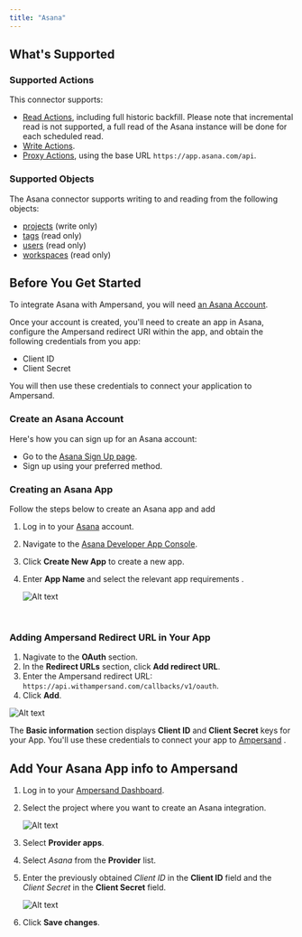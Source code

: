 ```yaml
---
title: "Asana"
---
```

## What's Supported

### Supported Actions

This connector supports:
- [Read Actions](/read-actions), including full historic backfill. Please note that incremental read is not supported, a full read of the Asana instance will be done for each scheduled read.
- [Write Actions](/write-actions).
- [Proxy Actions](/proxy-actions), using the base URL `https://app.asana.com/api`.

### Supported Objects

The Asana connector supports writing to and reading from the following objects:
- [projects](https://developers.asana.com/reference/createproject) (write only)
- [tags](https://developers.asana.com/reference/gettags) (read only)
- [users](https://developers.asana.com/reference/getusers) (read only)
- [workspaces](https://developers.asana.com/reference/getworkspaces) (read only)

## Before You Get Started

To integrate Asana with Ampersand, you will need [an Asana Account](https://asana.com/create-account). 

Once your account is created, you'll need to create an app in Asana, configure the Ampersand redirect URI within the app, and obtain the following credentials from you app:

- Client ID
- Client Secret

You will then use these credentials to connect your application to Ampersand.

### Create an Asana Account

Here's how you can sign up for an Asana account:

- Go to the [Asana Sign Up page](https://asana.com/create-account).
- Sign up using your preferred method.

### Creating an Asana App

Follow the steps below to create an Asana app and add 

1. Log in to your [Asana](https://app.asana.com/-/login?_gl=1*6sugw2*_gcl_au*MTkwOTM5OTQ5Ny4xNzE0MDIwNjA3*FPAU*MTkwOTM5OTQ5Ny4xNzE0MDIwNjA3*_ga*MzkyNTg3NTguMTcxNDAyMDYwNw..*_ga_J1KDXMCQTH*MTcxOTMyNzI3NS41LjEuMTcxOTMyNzMwNS4zMy4wLjE1MzI1OTc1NTI.*_fplc*STdUUVd6UFZ4Q0ttJTJGNU5sYnhxQXVDeENYcGtVdFZsT1M5MGVROTIxY0RBUWlaU0lObkxKMUpaM0JmZGxQeGpMRkhzb0NqYTNaVHU2RUxOcFFCMnZzVXEzNFg5aVI4N3RYZ0s2eHBnWGwzdEdtTmZBc25xNUY2NzM2MjBvcVElM0QlM0Q.)  account.

2. Navigate to the [Asana Developer App Console](https://app.asana.com/0/my-apps).

3. Click **Create New App** to create a new app.

4. Enter **App Name** and select the relevant app requirements .

   ![Alt text](/images/provider-guides/f0942e9-asana1.gif)

<br />

### Adding Ampersand Redirect URL in Your App

1. Nagivate to the **OAuth** section.
2. In the **Redirect URLs** section, click **Add redirect URL**. 
3. Enter the Ampersand redirect URL: `https://api.withampersand.com/callbacks/v1/oauth`.
4. Click **Add**.

![Alt text](/images/provider-guides/9d9c63f-Asana2.gif)


The **Basic information** section displays **Client ID** and **Client Secret** keys for your App. You'll use these credentials to connect your app to [Ampersand](https://docs.withampersand.com/docs/asana#add-your-asana-app-info-to-ampersand) . 

## Add Your Asana App info to Ampersand

1. Log in to your [Ampersand Dashboard](https://dashboard.withampersand.com).

2. Select the project where you want to create an Asana integration.

   ![Alt text](/images/provider-guides/dd47b7a-Ampersand.png)

3. Select **Provider apps**.

4. Select _Asana_ from the **Provider** list.

5. Enter the previously obtained _Client ID_ in the **Client ID** field and the _Client Secret_ in the **Client Secret** field.

   ![Alt text](/images/provider-guides/a88523c-asana.gif)

6. Click **Save changes**.
